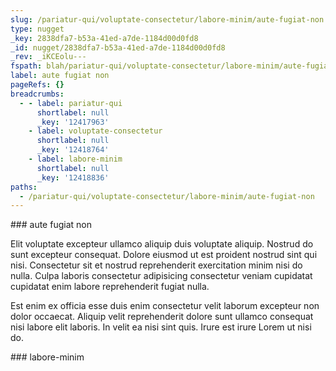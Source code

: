 ```yaml
---
slug: /pariatur-qui/voluptate-consectetur/labore-minim/aute-fugiat-non
type: nugget
_key: 2838dfa7-b53a-41ed-a7de-1184d00d0fd8
_id: nugget/2838dfa7-b53a-41ed-a7de-1184d00d0fd8
_rev: _iKCEolu---
fspath: blah/pariatur-qui/voluptate-consectetur/labore-minim/aute-fugiat-non.md
label: aute fugiat non
pageRefs: {}
breadcrumbs:
  - - label: pariatur-qui
      shortlabel: null
      _key: '12417963'
    - label: voluptate-consectetur
      shortlabel: null
      _key: '12418764'
    - label: labore-minim
      shortlabel: null
      _key: '12418836'
paths:
  - /pariatur-qui/voluptate-consectetur/labore-minim/aute-fugiat-non
---
```


<NuggetArea>
<Nugget slug="/pariatur-qui/voluptate-consectetur/labore-minim/aute-fugiat-non" type="nugget" _key="2838dfa7-b53a-41ed-a7de-1184d00d0fd8" _id="nugget/2838dfa7-b53a-41ed-a7de-1184d00d0fd8" _rev="_iKCEolu---" fspath="blah/pariatur-qui/voluptate-consectetur/labore-minim/aute-fugiat-non.md" label="aute fugiat non" paths="/pariatur-qui/voluptate-consectetur/labore-minim/aute-fugiat-non">
<NuggetBody>
### aute fugiat non

Elit voluptate excepteur ullamco aliquip duis voluptate aliquip. Nostrud do sunt excepteur consequat. Dolore eiusmod ut est proident nostrud sint qui nisi. Consectetur sit et nostrud reprehenderit exercitation minim nisi do nulla. Culpa laboris consectetur adipisicing consectetur veniam cupidatat cupidatat enim labore reprehenderit fugiat nulla.

Est enim ex officia esse duis enim consectetur velit laborum excepteur non dolor occaecat. Aliquip velit reprehenderit dolore sunt ullamco consequat nisi labore elit laboris. In velit ea nisi sint quis. Irure est irure Lorem ut nisi do.

</NuggetBody>
<Breadcrumbs>
<Crumbs>
<Crumb _key="12417963" label="pariatur-qui" /><Crumb _key="12418764" label="voluptate-consectetur" /><Crumb _key="12418836" label="labore-minim" />
</Crumbs>
</Breadcrumbs>
</Nugget>

<NuggetsInbound>
</NuggetsInbound>
<NuggetsOutbound>
</NuggetsOutbound>
</NuggetArea>
<PassagesInbound>
<Passage direction="inbound" type="passage" _key="12418836" _id="passage/12418836" _rev="_iKCEolq--A" label="labore-minim" passage="labore-minim" fspath="blah/pariatur-qui/voluptate-consectetur/labore-minim" paths="/pariatur-qui/voluptate-consectetur/labore-minim" slug="/pariatur-qui/voluptate-consectetur/labore-minim">
<NuggetBody>
### labore-minim

</NuggetBody>
<Breadcrumbs>
<Crumbs>
<Crumb _key="12417963" label="pariatur-qui" /><Crumb _key="12418764" label="voluptate-consectetur" />
</Crumbs>
</Breadcrumbs>
</Passage>

</PassagesInbound>
<PassagesOutbound>
</PassagesOutbound>